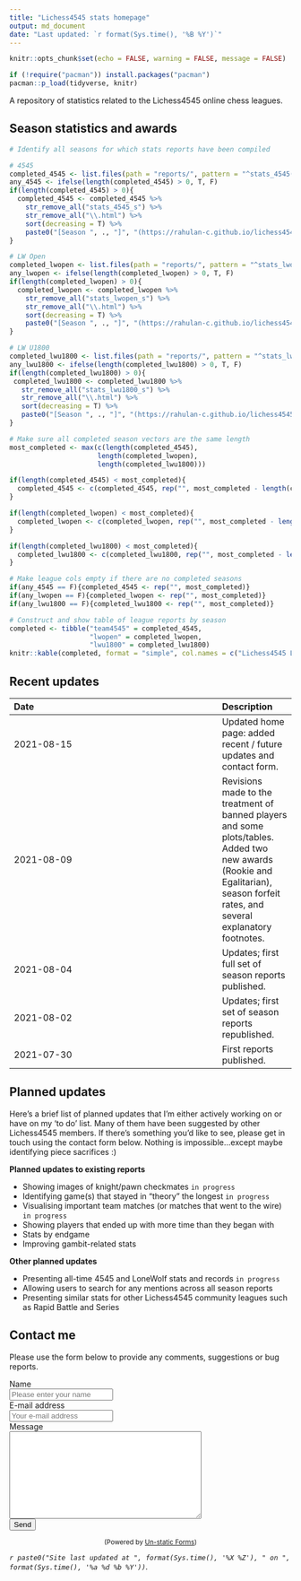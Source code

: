 ```yaml
---
title: "Lichess4545 stats homepage"
output: md_document
date: "Last updated: `r format(Sys.time(), '%B %Y')`"
---
```


```r
knitr::opts_chunk$set(echo = FALSE, warning = FALSE, message = FALSE)

if (!require("pacman")) install.packages("pacman")
pacman::p_load(tidyverse, knitr)

```

A repository of statistics related to the Lichess4545 online chess leagues.

## Season statistics and awards

```r

# Identify all seasons for which stats reports have been compiled 

# 4545
completed_4545 <- list.files(path = "reports/", pattern = "^stats_4545(.*)\\.html$") 
any_4545 <- ifelse(length(completed_4545) > 0, T, F)
if(length(completed_4545) > 0){
  completed_4545 <- completed_4545 %>% 
    str_remove_all("stats_4545_s") %>% 
    str_remove_all("\\.html") %>% 
    sort(decreasing = T) %>% 
    paste0("[Season ", ., "]", "(https://rahulan-c.github.io/lichess4545-stats/reports/stats_4545_s", ., ".html)")
}

# LW Open
completed_lwopen <- list.files(path = "reports/", pattern = "^stats_lwopen(.*)\\.html$")
any_lwopen <- ifelse(length(completed_lwopen) > 0, T, F)
if(length(completed_lwopen) > 0){
  completed_lwopen <- completed_lwopen %>% 
    str_remove_all("stats_lwopen_s") %>% 
    str_remove_all("\\.html") %>% 
    sort(decreasing = T) %>% 
    paste0("[Season ", ., "]", "(https://rahulan-c.github.io/lichess4545-stats/reports/stats_lwopen_s", ., ".html)")
}

# LW U1800
completed_lwu1800 <- list.files(path = "reports/", pattern = "^stats_lwu1800(.*)\\.html$")
any_lwu1800 <- ifelse(length(completed_lwu1800) > 0, T, F)
if(length(completed_lwu1800) > 0){
 completed_lwu1800 <- completed_lwu1800 %>%  
   str_remove_all("stats_lwu1800_s") %>% 
   str_remove_all("\\.html") %>% 
   sort(decreasing = T) %>% 
   paste0("[Season ", ., "]", "(https://rahulan-c.github.io/lichess4545-stats/reports/stats_lwu1800_s", ., ".html)")
}

# Make sure all completed season vectors are the same length
most_completed <- max(c(length(completed_4545), 
                      length(completed_lwopen), 
                      length(completed_lwu1800)))

if(length(completed_4545) < most_completed){
  completed_4545 <- c(completed_4545, rep("", most_completed - length(completed_4545)))
}

if(length(completed_lwopen) < most_completed){
  completed_lwopen <- c(completed_lwopen, rep("", most_completed - length(completed_lwopen)))
}

if(length(completed_lwu1800) < most_completed){
  completed_lwu1800 <- c(completed_lwu1800, rep("", most_completed - length(completed_lwu1800)))
}

# Make league cols empty if there are no completed seasons
if(any_4545 == F){completed_4545 <- rep("", most_completed)}
if(any_lwopen == F){completed_lwopen <- rep("", most_completed)}
if(any_lwu1800 == F){completed_lwu1800 <- rep("", most_completed)}

# Construct and show table of league reports by season
completed <- tibble("team4545" = completed_4545,
                    "lwopen" = completed_lwopen,
                    "lwu1800" = completed_lwu1800)
knitr::kable(completed, format = "simple", col.names = c("Lichess4545 League", "Lichess LoneWolf (Open)", "Lichess LoneWolf (U1800)"))

```

## Recent updates

Date | Description
:------------- | :----
2021-08-15 | Updated home page: added recent / future updates and contact form.  
2021-08-09 | Revisions made to the treatment of banned players and some plots/tables. Added two new awards (Rookie and Egalitarian), season forfeit rates, and several explanatory footnotes.
2021-08-04 | Updates; first full set of season reports published.
2021-08-02 | Updates; first set of season reports republished.
2021-07-30 | First reports published.


## Planned updates

Here's a brief list of planned updates that I'm either actively working on or have on my 'to do' list. Many of them have been suggested by other Lichess4545 members. If there's something you'd like to see, please get in touch using the contact form below. Nothing is impossible...except maybe identifying piece sacrifices :)

**Planned updates to existing reports**
 
- Showing images of knight/pawn checkmates `in progress`
- Identifying game(s) that stayed in "theory" the longest `in progress`
- Visualising important team matches (or matches that went to the wire) `in progress`
- Showing players that ended up with more time than they began with
- Stats by endgame
- Improving gambit-related stats

**Other planned updates** 

- Presenting all-time 4545 and LoneWolf stats and records `in progress`
- Allowing users to search for any mentions across all season reports
- Presenting similar stats for other Lichess4545 community leagues such as Rapid Battle and Series



## Contact me

Please use the form below to provide any comments, suggestions or bug reports.

```{=html}
<form method="post" action="https://forms.un-static.com/forms/c65e8c7acaf8b132767fee1fba923d3d07b959c5">
  <div class="form-group row">
    <label for="name" class="col-4 col-form-label">Name</label>
    <div class="col-8">
      <div class="input-group">
        <div class="input-group-addon">
          <i class="fa fa-user"></i>
        </div>
        <input id="name" name="name" placeholder="Please enter your name" type="text" required="required" class="form-control">
      </div>
    </div>
  </div>
  <div class="form-group row">
    <label for="email" class="col-4 col-form-label">E-mail address</label>
    <div class="col-8">
      <div class="input-group">
        <div class="input-group-addon">
          <i class="fa fa-envelope"></i>
        </div>
        <input id="email" name="email" placeholder="Your e-mail address" type="text" class="form-control">
      </div>
    </div>
  </div>
  <div class="form-group row">
    <label for="message" class="col-4 col-form-label">Message</label>
    <div class="col-8">
      <textarea id="message" name="message" cols="40" rows="10" required="required" class="form-control"></textarea>
    </div>
  </div>
  <div class="form-group row">
    <div class="offset-4 col-8">
      <button name="submit" type="submit" class="button">Send</button>
    </div>
  </div>
</form>
<div align="center">
  <p><small>(Powered by <a rel="nofollow" href="https://un-static.com/">Un-static Forms</a>)</small></p>
</div>
```



*`r paste0("Site last updated at ", format(Sys.time(), '%X %Z'), " on ", format(Sys.time(), '%a %d %b %Y'))`.*
